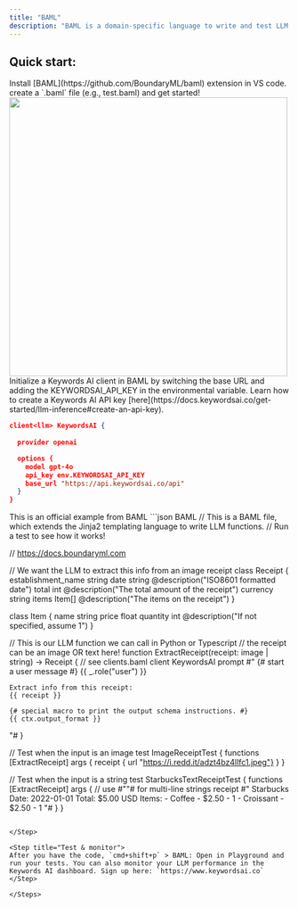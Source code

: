 ```yaml
---
title: "BAML"
description: "BAML is a domain-specific language to write and test LLM functions. Use BAML with Keywords AI to get complete LLM observability"
---
```


## Quick start: 
<Steps >
<Step title="Install extension">
Install [BAML](https://github.com/BoundaryML/baml) extension in VS code. create a `.baml` file (e.g., test.baml) and get started!
<img  width="500"  src="/images/providers/baml.jpg" />
</Step>

<Step title= "Initialize a Keywords AI client">
Initialize a Keywords AI client in BAML by switching the base URL and adding the KEYWORDSAI_API_KEY in the environmental variable. Learn how to create a Keywords AI API key [here](https://docs.keywordsai.co/get-started/llm-inference#create-an-api-key).   

```json BAML
client<llm> KeywordsAI {
  
  provider openai

  options {
    model gpt-4o
    api_key env.KEYWORDSAI_API_KEY
    base_url "https://api.keywordsai.co/api"
  }
}
```

</Step>

<Step title= "Use the client and get LLM observability">
This is an official example from BAML
```json BAML
// This is a BAML file, which extends the Jinja2 templating language to write LLM functions.
// Run a test to see how it works!

// https://docs.boundaryml.com

// We want the LLM to extract this info from an image receipt
class Receipt {
  establishment_name string
  date string @description("ISO8601 formatted date")
  total int @description("The total amount of the receipt")
  currency string
  items Item[] @description("The items on the receipt")
}

class Item {
  name string
  price float
  quantity int @description("If not specified, assume 1")
}
 
// This is our LLM function we can call in Python or Typescript
// the receipt can be an image OR text here!
function ExtractReceipt(receipt: image | string) -> Receipt {
  // see clients.baml
  client KeywordsAI
  prompt #"
    {# start a user message #}
    {{ _.role("user") }}

    Extract info from this receipt:
    {{ receipt }}

    {# special macro to print the output schema instructions. #}
    {{ ctx.output_format }}
  "#
}

// Test when the input is an image
test ImageReceiptTest {
  functions [ExtractReceipt]
  args {
    receipt { url "https://i.redd.it/adzt4bz4llfc1.jpeg"}
  }
}

// Test when the input is a string
test StarbucksTextReceiptTest {
  functions [ExtractReceipt]
  args {
    // use #""# for multi-line strings
    receipt #"
      Starbucks
      Date: 2022-01-01
      Total: $5.00 USD
      Items:
      - Coffee
        - $2.50
        - 1
      - Croissant
        - $2.50
        - 1
    "#
  }
}



```

</Step>

<Step title="Test & monitor">
After you have the code, `cmd+shift+p` > BAML: Open in Playground and run your tests. You can also monitor your LLM performance in the Keywords AI dashboard. Sign up here: `https://www.keywordsai.co`
</Step>

</Steps>